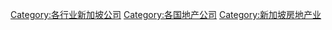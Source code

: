 [[Category:各行业新加坡公司|Category:各行业新加坡公司]]
[[Category:各国地产公司|Category:各国地产公司]]
[[Category:新加坡房地产业|Category:新加坡房地产业]]
